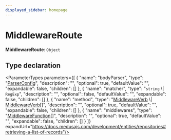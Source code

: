 ```yaml
---
displayed_sidebar: homepage
---
```



# MiddlewareRoute

 **MiddlewareRoute**: `Object`

## Type declaration

<ParameterTypes parameters={[
  {
    "name": "bodyParser",
    "type": "[ParserConfig](medusa.ParserConfig.mdx)",
    "description": "",
    "optional": true,
    "defaultValue": "",
    "expandable": false,
    "children": []
  },
  {
    "name": "matcher",
    "type": "`string` \\| `RegExp`",
    "description": "",
    "optional": false,
    "defaultValue": "",
    "expandable": false,
    "children": []
  },
  {
    "name": "method",
    "type": "[MiddlewareVerb](medusa.MiddlewareVerb.mdx) \\| [MiddlewareVerb](medusa.MiddlewareVerb.mdx)[]",
    "description": "",
    "optional": true,
    "defaultValue": "",
    "expandable": false,
    "children": []
  },
  {
    "name": "middlewares",
    "type": "[MiddlewareFunction](medusa.MiddlewareFunction.mdx)[]",
    "description": "",
    "optional": true,
    "defaultValue": "",
    "expandable": false,
    "children": []
  }
]} expandUrl="https://docs.medusajs.com/development/entities/repositories#retrieving-a-list-of-records"/>
